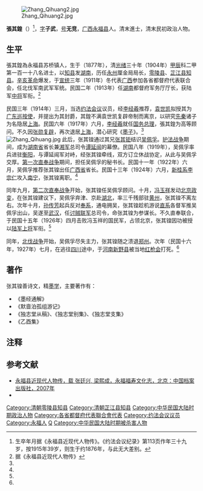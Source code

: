 [[File:Zhang_Qihuang2.jpg|thumb]]

'''張其鍠'''（{{bd|1877年||1927年|catIdx=Z}}）<ref>生卒年月据《永福县近现代人物传》。《约法会议纪录》第113页作年三十九岁，按1915年39岁，则生于约1876年，与此无大差别。</ref>，[[表字|字]]'''子武'''，[[号|号]]'''无竞'''，[[广西|广西]][[永福县|永福县]]人。清末進士，清末民初政治人物。

==生平==
張其鍠為永福县苏桥镇人，生于（1877年），清[[光绪|光绪]]三十年（1904年）[[甲辰|甲辰]]科二甲第一百一十八名进士，以[[知县|知县]]发[[湖南|湖南]]，历任[[永州|永州]]厘金局局长，[[零陵县|零陵县]]、[[芷江县|芷江县]][[知县|知县]]。[[辛亥革命|辛亥革命]]爆发，于[[宣统|宣统]]三年（1911年）冬代表[[广西|广西]]参加各省都督府代表联合会，任北伐军南武军军统。民国二年（1913年）任[[湖南|湖南]]都督府军务厅厅长，获陆军[[中将|中将]]军衔。<ref name=yfx>据《永福县近现代人物传》</ref>

民国三年（1914年）三月，当选[[约法会议|约法会议]]议员，经[[李经羲|李经羲]]推荐，[[袁世凯|袁世凯]]拟授其为[[广东|广东]][[巡按使|巡按使]]，并提出为其封爵，其鍠不满袁世凯复辟帝制而离京，以研究[[先秦|先秦]]诸子为名隐居[[上海|上海]]。民国六年（1917年）六月，[[李经羲|李经羲]]就任[[国务总理|国务总理]]，張其鍠为高等顾问。不久因[[张勋复辟|张勋复辟]]，再次退居[[上海市|上海]]，潜心研究《[[墨子_(书)|墨子]]》。<ref name=yfx/>
[[File:Zhang_Qihuang.jpg|thumb]]
此后，张其锽通过其兄[[张其钜|张其钜]]结识[[吴佩孚|吴佩孚]]。[[护法战争|护法战争]]期间，成为[[湖南省|湖南省]]省长兼[[湘军|湘军]]总司令[[谭延闿|谭延闿]]的幕僚。民国八年（1919年），吴佩孚率兵进驻[[衡阳|衡阳]]，与谭延闿军对峙，经张其锽牵线，双方订立休战协定，从此与吴佩孚交厚。[[第一次直奉战争|第一次直奉战争]]期间，担任吴佩孚的秘书长。民国十一年（1922年）六月，吴佩孚推荐张其锽出任[[广西省|广西省]]省长。民国十三年（1924年）六月，[[新桂系|新桂系]][[李宗仁|李宗仁]]攻入[[南宁|南宁]]，张其锽离职。<ref name=yfx/>

同年九月，[[第二次直奉战争|第二次直奉战争]]开始，张其锽任吴佩孚顾问。十月，[[冯玉祥|冯玉祥]]发动[[北京政变|北京政变]]，在张其锽建议下，吴佩孚弃津、京赴[[湖北|湖北]]，率三千残部驻[[黄州|黄州]]，张其锽不离左右。次年十月，[[孙传芳|孙传芳]]起兵反对[[奉系|奉系]]，通电拥吴，张其锽趁机游说[[直系|直系]]各督军推吴佩孚出山，吴遂至[[武汉|武汉]]，任[[讨贼联军|讨贼联军]]总司令，命张其锽为参谋长。不久直奉联合，于民国十五年（1926年）四月击败冯玉祥的国民军，占领北京，张其锽因功被授以[[陆军|陆军]][[上将|上将]]军衔。<ref name=yfx/>

同年，[[北伐战争|北伐战争]]开始，吴佩孚尽失主力，张其锽随之溃退[[郑州|郑州]]。次年（民国十六年，1927年）七月，在逃往[[四川|四川]]途中，于[[河南|河南]][[新野县|新野县]]被当地[[红枪会|红枪会]]打死。<ref name=yfx/>

==著作==
张其锽善诗文，精[[墨学|墨学]]，主要著作有：
*《墨经通解》
*《默啬泊孤组游记》
*《独志堂从稿》、《独志堂别集》、《独志堂支集》
*《乙酉集》

==注释==
{{reflist}}

==参考文献==
*[https://web.archive.org/web/20090526211743/http://www.chinafushou.com/fscs/ShowInfo.asp?InfoID=624 永福县近现代人物传，载 张廷兴, 梁熙成，永福福寿文化志，北京：中国档案出版社，2007年] 
* <span style="font-size:90%;">{{Cite book<!--|和書-->|author =约法会议秘书厅编 |title =约法会议纪录|year = 1915|publisher =约法会议秘书厅|location=北京|isbn = }}</span>

{{光緒三十年甲辰恩科殿試金榜}}
{{DEFAULTSORT:Zhang張}}
[[Category:清朝零陵县知县|Category:清朝零陵县知县]]
[[Category:清朝芷江县知县|Category:清朝芷江县知县]]
[[Category:中华民国大陆时期政治人物|Category:中华民国大陆时期政治人物]]
[[Category:各省都督府代表聯合會代表|Category:各省都督府代表聯合會代表]]
[[Category:约法会议议员|Category:约法会议议员]]
[[Category:永福人|Category:永福人]]
[[Category:張姓|Q]]
[[Category:中华民国大陆时期被杀害人物|Category:中华民国大陆时期被杀害人物]]